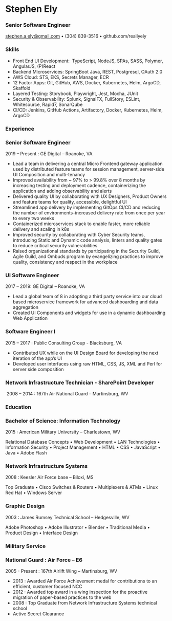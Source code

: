 # Stephen Ely

### Senior Software Engineer

[stephen.a.ely@gmail.com](mailto:stephen.a.ely@gmail.com) • (304) 839-3516 • github.com/reallyely

### Skills

-   Front End UI Development:  TypeScript, NodeJS, SPAs, SASS, Polymer, AngularJS, (P)React
-   Backend Microservices: SpringBoot Java, REST, Postgresql, OAuth 2.0
-   AWS Cloud: STS, EKS, Secrets Manager, ECR
-   12 Factor Apps: Git, GitHub, AWS, Docker, Kubernetes, Helm, ArgoCD, Skaffold
-   Layered Testing: Storybook, Playwright, Jest, Mocha, JUnit
-   Security & Observability: Splunk, SignalFX, FullStory, ESLint, Whitesource, Rapid7, SonarQube
-   CI/CD: Jenkins, GitHub Actions, Artifactory, Docker, Kubernetes, Helm, ArgoCD

### Experience

### Senior Software Engineer

2019 – Present : GE Digital – Roanoke, VA

-   Lead a team in delivering a central Micro Frontend gateway application used by distributed feature teams for session management, server-side UI Composition and multi-tenancy
-   Improved availability from ~ 97% to > 99.8% over 8 months by increasing testing and deployment cadence, containerizing the application and adding observability and alerts
-   Delivered quality UI by collaborating with UX Designers, Product Owners and feature teams for quality, accessible, delightful UI
-   Streamlined app delivery by implementing GitOps CI/CD and reducing the number of environments–increased delivery rate from once per year to every two weeks
-   Containerized microservices stack to enable faster, more reliable delivery and scaling in k8s
-   Improved security by collaborating with Cyber Security teams, introducing Static and Dynamic code analysis, linters and quality gates to reduce critical security vulnerabilities
-   Raised organizational standards by participating in the Security Guild, Agile Guild, and Ombuds program by evangelizing practices to improve quality, consistency and respect in the workplace

### UI Software Engineer

2017 – 2019: GE Digital – Roanoke, VA

-   Lead a global team of 8 in adopting a third party service into our cloud based microservice framework for advanced dashboarding and data aggregation
-   Created UI Components and widgets for use in a dynamic dashboarding Web Application

### Software Engineer I

2015 – 2017 : Public Consulting Group - Blacksburg, VA

-   Contributed UX while on the UI Design Board for developing the next iteration of the app’s UI
-   Developed user interfaces using raw HTML, CSS, JS, XML and Perl for server side composition

### Network Infrastructure Technician - SharePoint Developer        

 2008 – 2014 : 167th Air National Guard – Martinsburg, WV

### Education

### Bachelor of Science: Information Technology

2015 : American Military University – Charlestown, WV

Relational Database Concepts • Web Development • LAN Technologies • Information Security • Project Management • HTML • CSS • JavaScript • Java • Adobe Flash

### Network Infrastructure Systems

2008 : Keesler Air Force base – Biloxi, MS

Top Graduate • Cisco Switches & Routers • Multiplexers & ATMs • Linux Red Hat • Windows Server

### Graphic Design

2003 : James Rumsey Technical School – Hedgesville, WV

Adobe Photoshop • Adobe Illustrator • Blender • Traditional Media • Product Design • Interface Design

### Military Service

### National Guard : Air Force – E6

2005 - Present : 167th Airlift Wing – Martinsburg, WV

-   2013 : Awarded Air Force Achievement medal for contributions to an efficient, customer focused NCC
-   2012 : Awarded top award in a wing inspection for the proactive migration of paper-based practices to the web
-   2008 : Top Graduate from Network Infrastructure Systems technical school
-   Active Secret Clearance